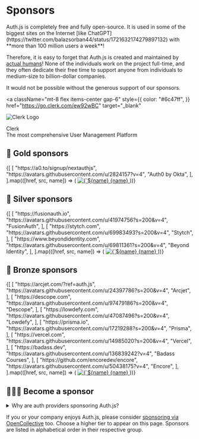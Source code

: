 
# Sponsors

<Callout type="info">
  Auth.js is completely free and fully open-source. It is used in some of the
  biggest sites on the Internet [like
  ChatGPT](https://twitter.com/balazsorban44/status/1721632174279897132) with
  **more than 100 million users a week**!
</Callout>

Therefore, it is easy to forget that Auth.js is created and maintained by [actual humans](/contributors#core-team)! None of the individuals work on the project full-time, and they often dedicate their free time to support anyone from individuals to medium-size to billion-dollar companies.

It would not be possible without the generous support of our sponsors.

<a
  className="mt-8 flex items-center gap-6"
  style={{
    color: "#6c47ff",
  }}
  href="https://go.clerk.com/ew92wBC"
  target="_blank"
>
  <img
    src="/img/etc/clerk-logo.svg"
    alt="Clerk Logo"
    className="w-24 rounded-xl bg-white p-4 pl-5"
  />
  <div className="text-xl font-semibold leading-snug text-sky-600 md:text-3xl">
    Clerk <br />
    <span className="text-xl font-medium">
      The most comprehensive User Management Platform
    </span>
  </div>
</a>

## 🥇 Gold sponsors

<div className="flex flex-wrap gap-2">
  {[
    [
      "https://a0.to/signup/nextauthjs",
      "https://avatars.githubusercontent.com/u/2824157?v=4",
      "Auth0 by Okta",
    ],
  ].map(([href, src, name]) => (
    <a
      key={name}
      href={href}
      target="_blank"
      className="mt-8 flex flex-col items-center gap-3 text-center font-semibold text-sky-600"
    >
      <img
        className="w-20 rounded-md bg-slate-100 p-2"
        src={src}
        alt={`${name} Logo`}
      />
      {name}
    </a>
  ))}
</div>

## 🥈 Silver sponsors

<div className="flex flex-row flex-wrap gap-8 pt-8 md:gap-16">
  {[
    [
      "https://fusionauth.io",
      "https://avatars.githubusercontent.com/u/41974756?s=200&v=4",
      "FusionAuth",
    ],
    [
      "https://stytch.com",
      "https://avatars.githubusercontent.com/u/69983493?s=200&v=4",
      "Stytch",
    ],
    [
      "https://www.beyondidentity.com",
      "https://avatars.githubusercontent.com/u/69811361?s=200&v=4",
      "Beyond Identity",
    ],
  ].map(([href, src, name]) => (
    <a
      key={name}
      href={href}
      target="_blank"
      className="flex flex-col items-center gap-3 text-center font-semibold text-sky-600"
    >
      <img
        className="w-20 rounded-md bg-slate-100 p-2"
        src={src}
        alt={`${name} Logo`}
      />
      {name}
    </a>
  ))}
</div>

## 🥉 Bronze sponsors

<div className="flex flex-row flex-wrap gap-8 pt-8 md:gap-16">
  {[
    [
      "https://arcjet.com/?ref=auth.js",
      "https://avatars.githubusercontent.com/u/24397786?s=200&v=4",
      "Arcjet",
    ],
    [
      "https://descope.com",
      "https://avatars.githubusercontent.com/u/97479186?s=200&v=4",
      "Descope",
    ],
    [
      "https://lowdefy.com",
      "https://avatars.githubusercontent.com/u/47087496?s=200&v=4",
      "Lowdefy",
    ],
    [
      "https://prisma.io",
      "https://avatars.githubusercontent.com/u/17219288?s=200&v=4",
      "Prisma",
    ],
    [
      "https://vercel.com",
      "https://avatars.githubusercontent.com/u/14985020?s=200&v=4",
      "Vercel",
    ],
    [
      "https://badass.dev",
      "https://avatars.githubusercontent.com/u/136839242?v=4",
      "Badass Courses",
    ],
    [
      "https://github.com/encoredev/encore",
      "https://avatars.githubusercontent.com/u/50438175?v=4",
      "Encore",
    ],
  ].map(([href, src, name]) => (
    <a
      key={name}
      href={href}
      target="_blank"
      className="flex flex-col items-center gap-3 text-center font-semibold text-sky-600"
    >
      <img
        className="w-20 rounded-md bg-slate-100 p-2"
        src={src}
        alt={`${name} Logo`}
      />
      {name}
    </a>
  ))}
</div>

## 🙇🏽‍♂️ Become a sponsor

<div className="mt-8">
<details>
  <summary>
    Why are auth providers sponsoring Auth.js?
  </summary>

Auth.js is a set of libraries that make it easy to add authentication to any application with any framework. There are companies who provide authentication as a service with high availability/first-class support and more. Auth.js libraries make it easy to integrate with them. Some of the following companies very generously sponsor Auth.js to help support the project and the community. We welcome their support and are grateful for it. If you feel that Auth.js is not able to meet your needs, we encourage you to check them out.

</details>
</div>

If you or your company enjoys Auth.js, please consider [sponsoring via OpenCollective](https://opencollective.com/nextauth) too. Choose a higher tier to appear on this page. Sponsors are listed in alphabetical order in their respective group.

